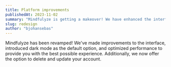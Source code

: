 ```yaml
---
title: Platform improvements
publishedAt: 2023-11-02
summary: "Mindfulyze is getting a makeover! We have enhanced the interface."
slug: redesign
author: "bjohansebas"
---
```


Mindfulyze has been revamped! We've made improvements to the interface, introduced dark mode as the default option, and optimized performance to provide you with the best possible experience. Additionally, we now offer the option to delete and update your account.
